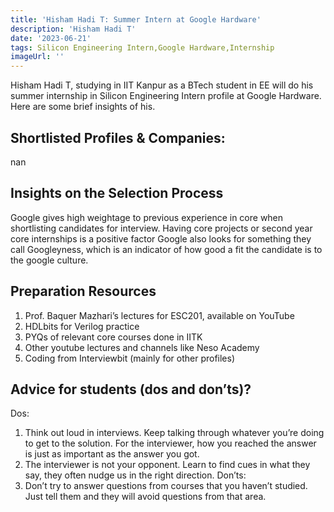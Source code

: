 ---
title: 'Hisham Hadi T: Summer Intern at Google Hardware'
description: 'Hisham Hadi T'
date: '2023-06-21'
tags: Silicon Engineering Intern,Google Hardware,Internship
imageUrl: ''
---

Hisham Hadi T, studying in IIT Kanpur as a BTech student in EE will do
his summer internship in Silicon Engineering Intern profile at Google Hardware. Here are some brief
insights of his.

## Shortlisted Profiles & Companies:
nan

## Insights on the Selection Process
Google gives high weightage to previous experience in core when
shortlisting candidates for interview. Having core projects or second
year core internships is a positive factor
Google also looks for something they call Googleyness, which is an
indicator of how good a fit the candidate is to the google culture.

##  Preparation Resources
1. Prof. Baquer Mazhari’s lectures for ESC201, available on YouTube
2. HDLbits for Verilog practice
3. PYQs of relevant core courses done in IITK
4. Other youtube lectures and channels like Neso Academy
5. Coding from Interviewbit (mainly for other profiles)

## Advice for students (dos and don’ts)? 
Dos:
1. Think out loud in interviews. Keep talking through whatever you’re doing to get to the
solution. For the interviewer, how you reached the answer is just as important as the
answer you got.
2. The interviewer is not your opponent. Learn to find cues in what they say, they often
nudge us in the right direction.
Don’ts:
1. Don’t try to answer questions from courses that you haven’t studied. Just tell them and
they will avoid questions from that area.

